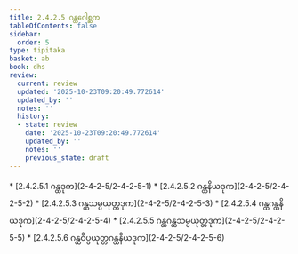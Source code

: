```yaml
---
title: 2.4.2.5 ဂန္ထဂေါစ္ဆက
tableOfContents: false
sidebar:
  order: 5
type: tipitaka
basket: ab
book: dhs
review:
  current: review
  updated: '2025-10-23T09:20:49.772614'
  updated_by: ''
  notes: ''
  history:
  - state: review
    date: '2025-10-23T09:20:49.772614'
    updated_by: ''
    notes: ''
    previous_state: draft
---
```



<ReviewStatus review={frontmatter.review} showDetails={true} />

<HypothesisAnnotation frontmatter={frontmatter} />

<DynamicBreadcrumb />



<TableOfContents book="dhs" section="2.4.2.5">
* [2.4.2.5.1 ဂန္ထဒုက](2-4-2-5/2-4-2-5-1)
* [2.4.2.5.2 ဂန္ထနိယဒုက](2-4-2-5/2-4-2-5-2)
* [2.4.2.5.3 ဂန္ထသမ္ပယုတ္တဒုက](2-4-2-5/2-4-2-5-3)
* [2.4.2.5.4 ဂန္ထဂန္ထနိယဒုက](2-4-2-5/2-4-2-5-4)
* [2.4.2.5.5 ဂန္ထဂန္ထသမ္ပယုတ္တဒုက](2-4-2-5/2-4-2-5-5)
* [2.4.2.5.6 ဂန္ထဝိပ္ပယုတ္တဂန္ထနိယဒုက](2-4-2-5/2-4-2-5-6)
</TableOfContents>